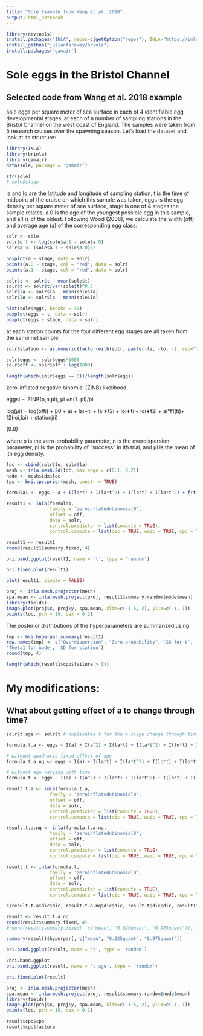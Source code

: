 ```yaml
---
title: "Sole Example from Wang et al. 2018"
output: html_notebook
---
```

```r
library(devtools)
install.packages("INLA", repos=c(getOption("repos"), INLA="https://inla.r-inla-download.org/R/stable"), dep=TRUE)
install_github("julianfaraway/brinla")
install.packages('gamair')
```

# Sole eggs in the Bristol Channel
## Selected code from Wang et al. 2018 example

sole eggs per square meter of sea surface in each of 4 identifiable egg developmental stages, at each of a number of sampling stations in the Bristol Channel on the west coast of England. The samples were taken from 5 research cruises over the spawning season.
Let’s load the dataset and look at its structure:

```r
library(INLA)
library(brinla)
library(gamair)
data(sole, package = 'gamair')
```

```r
str(sole)
# sole$stage
```


la and lo are the latitude and longitude of sampling station,
t is the time of midpoint of the cruise on which this sample was taken, 
eggs is the egg density per square meter of sea surface, 
stage is one of 4 stages the sample relates, 
a.0 is the age of the youngest possible egg in this sample, and a.1 is of the oldest.
Following Wood (2006), we calculate the width (off) and average age (a) of the corresponding egg class:

```r
solr <- sole
solr$off <- log(sole$a.1 - sole$a.0)
solr$a <- (sole$a.1 + sole$a.0)/2

boxplot(a ~ stage, data = solr)
points(a.0 ~ stage, col = "red", data = solr)
points(a.1 ~ stage, col = "red", data = solr)
```


```r
solr$t <- solr$t - mean(sole$t)
solr$t <- solr$t/var(sole$t)^0.5
solr$la <- solr$la - mean(sole$la)
solr$lo <- solr$lo - mean(sole$lo)

hist(solr$eggs, breaks = 30)
boxplot(eggs ~ t, data = solr)
boxplot(eggs ~ stage, data = solr)
```

at each station counts for the four different egg stages are all taken from the same net sample

```r
solr$station <- as.numeric(factor(with(solr, paste(-la, -lo, -t, sep=""))))
```

```r
solr$eggs <- solr$eggs*1000
solr$off <- solr$off + log(1000)
```

```r
length(which(solr$eggs == 0))/length(solr$eggs)
```

 zero-inflated negative binomial (ZINB) likelihood

eggsi ∼ ZINB(ρ,n,pi), μi =n(1−pi)/pi

log(μi) = log(offi) + β0 + ai + lai∗ti + lai∗t2i + loi∗ti + loi∗t2i + ai*f1(ti)+ f2(loi,lai) + stationj(i)

(9.8) 

where ρ is the zero-probability parameter, n is the overdispersion parameter, pi is the
probability of “success” in ith trial, and μi is the mean of ith egg density.

```r
loc <- cbind(solr$lo, solr$la)
mesh <- inla.mesh.2d(loc, max.edge = c(0.1, 0.2))
node <- mesh$idx$loc
tps <- bri.tps.prior(mesh, constr = TRUE)
```


```r
formula1 <- eggs ~ a + I(la*t) + I(la*t^2) + I(lo*t) + I(lo*t^2) + f(t, a, model = 'rw2', scale.model = TRUE) + f(node, model = tps, diagonal = 1e-6) + f(station, model = 'iid')
```

```r
result1 <- inla(formula1, 
                family = 'zeroinflatednbinomial0', 
                offset = off, 
                data = solr, 
                control.predictor = list(compute = TRUE), 
                control.compute = list(dic = TRUE, waic = TRUE, cpo = TRUE))

```

```r
result1 <- result1
round(result1$summary.fixed, 4)
```

```r
bri.band.ggplot(result1, name = 't', type = 'random')
```

```r
bri.fixed.plot(result1)
```

```r
plot(result1, single = FALSE)
```
  
```r
proj <- inla.mesh.projector(mesh)
spa.mean <- inla.mesh.project(proj, result1$summary.random$node$mean)
library(fields)
image.plot(proj$x, proj$y, spa.mean, xlim=c(-1.5, 2), ylim=c(-1, 1))
points(loc, pch = 19, cex = 0.2)
```
  
The posterior distributions of the hyperparameters are summarized using:
 
```r
tmp <- bri.hyperpar.summary(result1)
row.names(tmp) <- c("Overdispersion", "Zero-probability", 'SD for t',
'Theta1 for node', 'SD for station') 
round(tmp, 4)
```

```r
length(which(result1$cpo$failure > 0))
```



# My modifications:

## What about getting effect of a to change through time?

```r
solr$t.age <- solr$t # duplicates t for the a slope change through time

formula.t.a <- eggs ~ I(a) + I(a^2) + I(la*t) + I(la*t^2) + I(lo*t) + I(lo*t^2) + f(t, model = 'rw2', scale.model = TRUE) + f(t.age, a, model = 'rw2', scale.model = TRUE) + f(node, model = tps, diagonal = 1e-6) + f(station, model = 'iid')

# without quadratic fixed effect of age
formula.t.a.nq <- eggs ~ I(a) + I(la*t) + I(la*t^2) + I(lo*t) + I(lo*t^2) + f(t, model = 'rw2', scale.model = TRUE) + f(t.age, a, model = 'rw2', scale.model = TRUE) + f(node, model = tps, diagonal = 1e-6) + f(station, model = 'iid')

# without age varying with time
formula.t <- eggs ~ I(a) + I(a^2) + I(la*t) + I(la*t^2) + I(lo*t) + I(lo*t^2) + f(t, model = 'rw2', scale.model = TRUE) + f(node, model = tps, diagonal = 1e-6) + f(station, model = 'iid')
```

```r
result.t.a <- inla(formula.t.a, 
                family = 'zeroinflatednbinomial0', 
                offset = off, 
                data = solr, 
                control.predictor = list(compute = TRUE), 
                control.compute = list(dic = TRUE, waic = TRUE, cpo = TRUE, config=TRUE))
```

```r
result.t.a.nq <- inla(formula.t.a.nq, 
                family = 'zeroinflatednbinomial0', 
                offset = off, 
                data = solr, 
                control.predictor = list(compute = TRUE), 
                control.compute = list(dic = TRUE, waic = TRUE, cpo = TRUE, config=TRUE))
```

```r
result.t <- inla(formula.t, 
                family = 'zeroinflatednbinomial0', 
                offset = off, 
                data = solr, 
                control.predictor = list(compute = TRUE), 
                control.compute = list(dic = TRUE, waic = TRUE, cpo = TRUE, config=TRUE))
```

```r
c(result.t.a$dic$dic, result.t.a.nq$dic$dic, result.t$dic$dic, result1$dic$dic)
```

```r
result <- result.t.a.nq
round(result$summary.fixed, 4)
#round(result$summary.fixed[, c("mean", "0.025quant", "0.975quant")], 4)
```

```r
summary(result)$hyperpar[, c("mean", "0.025quant", "0.975quant")]
```

```r
bri.band.ggplot(result, name = 't', type = 'random')
```

```r
?bri.band.ggplot
bri.band.ggplot(result, name = 't.age', type = 'random')
```

```r
bri.fixed.plot(result)
```

```r
proj <- inla.mesh.projector(mesh)
spa.mean <- inla.mesh.project(proj, result$summary.random$node$mean)
library(fields)
image.plot(proj$x, proj$y, spa.mean, xlim=c(-1.5, 2), ylim=c(-1, 1))
points(loc, pch = 19, cex = 0.2)
```

```r
result$cpo$cpo  
result$cpo$failure
```

